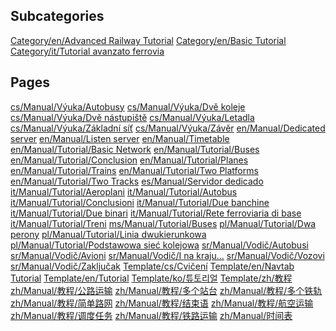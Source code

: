 
== Subcategories ==
[[Category/en/Advanced Railway Tutorial]]
[[Category/en/Basic Tutorial]]
[[Category/it/Tutorial avanzato ferrovia]]

== Pages ==
[[cs/Manual/Výuka/Autobusy]]
[[cs/Manual/Výuka/Dvě koleje]]
[[cs/Manual/Výuka/Dvě nástupiště]]
[[cs/Manual/Výuka/Letadla]]
[[cs/Manual/Výuka/Základní síť]]
[[cs/Manual/Výuka/Závěr]]
[[en/Manual/Dedicated server]]
[[en/Manual/Listen server]]
[[en/Manual/Timetable]]
[[en/Manual/Tutorial/Basic Network]]
[[en/Manual/Tutorial/Buses]]
[[en/Manual/Tutorial/Conclusion]]
[[en/Manual/Tutorial/Planes]]
[[en/Manual/Tutorial/Trains]]
[[en/Manual/Tutorial/Two Platforms]]
[[en/Manual/Tutorial/Two Tracks]]
[[es/Manual/Servidor dedicado]]
[[it/Manual/Tutorial/Aeroplani]]
[[it/Manual/Tutorial/Autobus]]
[[it/Manual/Tutorial/Conclusioni]]
[[it/Manual/Tutorial/Due banchine]]
[[it/Manual/Tutorial/Due binari]]
[[it/Manual/Tutorial/Rete ferroviaria di base]]
[[it/Manual/Tutorial/Treni]]
[[ms/Manual/Tutorial/Buses]]
[[pl/Manual/Tutorial/Dwa perony]]
[[pl/Manual/Tutorial/Linia dwukierunkowa]]
[[pl/Manual/Tutorial/Podstawowa sieć kolejowa]]
[[sr/Manual/Vodič/Autobusi]]
[[sr/Manual/Vodič/Avioni]]
[[sr/Manual/Vodič/I na kraju...]]
[[sr/Manual/Vodič/Vozovi]]
[[sr/Manual/Vodič/Zaključak]]
[[Template/cs/Cvičení]]
[[Template/en/Navtab Tutorial]]
[[Template/en/Tutorial]]
[[Template/ko/튜토리얼]]
[[Template/zh/教程]]
[[zh/Manual/教程/公路运输]]
[[zh/Manual/教程/多个站台]]
[[zh/Manual/教程/多个铁轨]]
[[zh/Manual/教程/简单路网]]
[[zh/Manual/教程/结束语]]
[[zh/Manual/教程/航空运输]]
[[zh/Manual/教程/调度任务]]
[[zh/Manual/教程/铁路运输]]
[[zh/Manual/时间表]]
